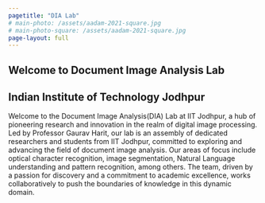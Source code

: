 ```yaml
---
pagetitle: "DIA Lab"
# main-photo: /assets/aadam-2021-square.jpg
# main-photo-square: /assets/aadam-2021-square.jpg
page-layout: full
---
```


::: {.hero}
# Welcome to Document Image Analysis Lab
## Indian Institute of Technology Jodhpur

Welcome to the Document Image Analysis(DIA) Lab at IIT Jodhpur, a hub of pioneering research and innovation in the realm of digital image processing. Led by Professor Gaurav Harit, our lab is an assembly of dedicated researchers and students from IIT Jodhpur, committed to exploring and advancing the field of document image analysis. Our areas of focus include optical character recognition, image segmentation, Natural Language understanding and pattern recognition, among others. The team, driven by a passion for discovery and a commitment to academic excellence, works collaboratively to push the boundaries of knowledge in this dynamic domain.
:::

